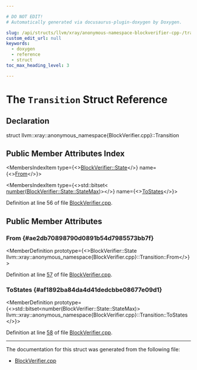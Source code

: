 ```yaml
---

# DO NOT EDIT!
# Automatically generated via docusaurus-plugin-doxygen by Doxygen.

slug: /api/structs/llvm/xray/anonymous-namespace-blockverifier-cpp-/transition
custom_edit_url: null
keywords:
  - doxygen
  - reference
  - struct
toc_max_heading_level: 3

---
```





# The `Transition` Struct Reference

<DoxygenPage pluginConfig={pluginConfig}>



## Declaration

<CodeBlock>struct llvm::xray::anonymous_namespace{BlockVerifier.cpp}::Transition</CodeBlock>

## Public Member Attributes Index

<MembersIndex>

<MembersIndexItem
  type={<><a href="/docs/api/classes/llvm/xray/blockverifier/#a59694dabdf15b05a6ed96e3d6395921a">BlockVerifier::State</a></>}
  name={<><a href="#ae2db70898790d0891b54d7985573bb7f">From</a></>}>
</MembersIndexItem>

<MembersIndexItem
  type={<>std::bitset&lt; <a href="/docs/api/namespaces/llvm/xray/anonymous-blockverifier-cpp-/#a08f237df2d000ae6ee9be82263c9292d">number</a>(<a href="/docs/api/classes/llvm/xray/blockverifier/#a59694dabdf15b05a6ed96e3d6395921aa98dc330541bd24c811d0a8c4646e6cc6">BlockVerifier::State::StateMax</a>)&gt;</>}
  name={<><a href="#af1892ba84da4d41dedcbbe08677e09d1">ToStates</a></>}>
</MembersIndexItem>

</MembersIndex>


Definition at line 56 of file <a href="/docs/api/files/lib/lib/xray/blockverifier-cpp">BlockVerifier.cpp</a>.

<SectionDefinition>

## Public Member Attributes

### From {#ae2db70898790d0891b54d7985573bb7f}

<MemberDefinition
  prototype={<>BlockVerifier::State llvm::xray::anonymous&#95;namespace&#123;BlockVerifier.cpp&#125;::Transition::From</>}>

Definition at line <a href="/docs/api/files/lib/lib/xray/blockverifier-cpp/#l00057">57</a> of file <a href="/docs/api/files/lib/lib/xray/blockverifier-cpp">BlockVerifier.cpp</a>.
</MemberDefinition>

### ToStates {#af1892ba84da4d41dedcbbe08677e09d1}

<MemberDefinition
  prototype={<>std::bitset&lt;number(BlockVerifier::State::StateMax)&gt; llvm::xray::anonymous&#95;namespace&#123;BlockVerifier.cpp&#125;::Transition::ToStates</>}>

Definition at line <a href="/docs/api/files/lib/lib/xray/blockverifier-cpp/#l00058">58</a> of file <a href="/docs/api/files/lib/lib/xray/blockverifier-cpp">BlockVerifier.cpp</a>.
</MemberDefinition>

</SectionDefinition>

<hr/>

The documentation for this struct was generated from the following file:

<ul>
<li><a href="/docs/api/files/lib/lib/xray/blockverifier-cpp">BlockVerifier.cpp</a></li>
</ul>

</DoxygenPage>
